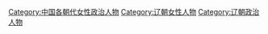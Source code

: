 [[Category:中国各朝代女性政治人物|Category:中国各朝代女性政治人物]]
[[Category:辽朝女性人物|Category:辽朝女性人物]]
[[Category:辽朝政治人物|Category:辽朝政治人物]]